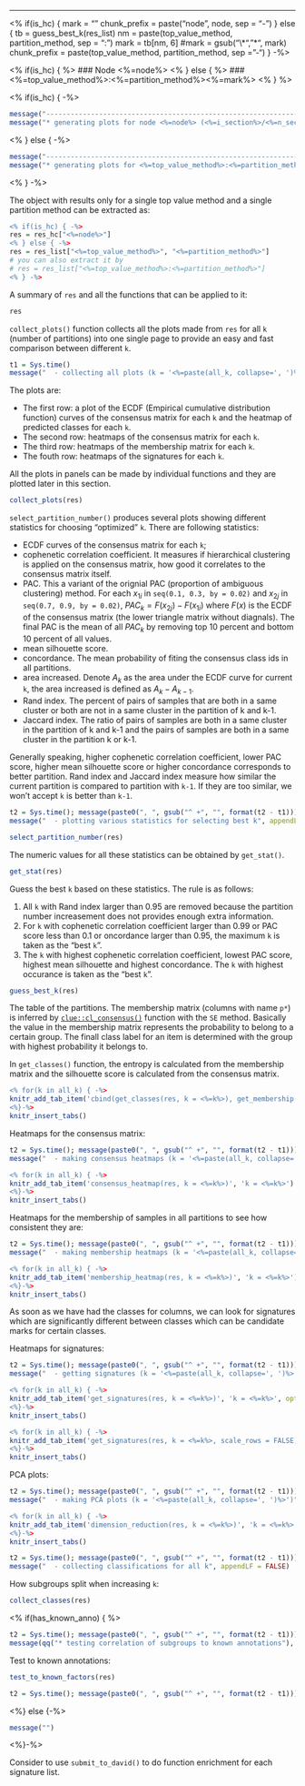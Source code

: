 
---------------------------------------------------

<% 
if(is_hc) {
	mark = ""
	chunk_prefix = paste("node", node, sep = "-")
} else {
	tb = guess_best_k(res_list)
	nm = paste(top_value_method, partition_method, sep = ":")
	mark = tb[nm, 6]
	#mark = gsub("\\*", "&#42;", mark)
	chunk_prefix = paste(top_value_method, partition_method, sep = "-")
} -%>

<% if(is_hc) { %>
### Node <%=node%>
<% } else { %>
### <%=top_value_method%>:<%=partition_method%><%=mark%>
<% } %>

<% if(is_hc) { -%>
```r
message("-----------------------------------------------------------------")
message("* generating plots for node <%=node%> (<%=i_section%>/<%=n_section%>)")
```
<% } else { -%>
```r
message("-----------------------------------------------------------------")
message("* generating plots for <%=top_value_method%>:<%=partition_method%> (<%=i_section%>/<%=n_section%>)")
```
<% } -%>

The object with results only for a single top value method and a single partition method 
can be extracted as:

```r
<% if(is_hc) { -%>
res = res_hc["<%=node%>"]
<% } else { -%>
res = res_list["<%=top_value_method%>", "<%=partition_method%>"]
# you can also extract it by
# res = res_list["<%=top_value_method%>:<%=partition_method%>"]
<% } -%>
```

A summary of `res` and all the functions that can be applied to it:

```r
res
```

`collect_plots()` function collects all the plots made from `res` for all `k` (number of partitions)
into one single page to provide an easy and fast comparison between different `k`.


```r
t1 = Sys.time()
message("  - collecting all plots (k = '<%=paste(all_k, collapse=', ')%>')", appendLF = FALSE)
```

The plots are:

- The first row: a plot of the ECDF (Empirical cumulative distribution function) curves of the consensus matrix for each `k` and the heatmap of predicted
  classes for each `k`.
- The second row: heatmaps of the consensus matrix for each `k`.
- The third row: heatmaps of the membership matrix for each `k`.
- The fouth row: heatmaps of the signatures for each `k`.

All the plots in panels can be made by individual functions and they are plotted later in this section.

```r
collect_plots(res)
```

`select_partition_number()` produces several plots showing different statistics for choosing "optimized" `k`. There are following statistics:

- ECDF curves of the consensus matrix for each `k`;
- cophenetic correlation coefficient. It measures if hierarchical clustering is applied on the consensus matrix, how good it correlates to the consensus matrix itself. 
- PAC. This a variant of the orignial PAC (proportion of ambiguous clustering) method. For each $x_{1i}$ in `seq(0.1, 0.3, by = 0.02)` and $x_{2j}$ in `seq(0.7, 0.9, by = 0.02)`, $PAC_k = F(x_{2j}) - F(x_{1i})$ where $F(x)$ is the ECDF of the consensus matrix (the lower triangle matrix without diagnals). The final PAC is the mean of all $PAC_k$ by removing top 10 percent and bottom 10 percent of all values.
- mean silhouette score.
- concordance. The mean probability of fiting the consensus class ids in all partitions.
- area increased. Denote $A_k$ as the area under the ECDF curve for current `k`, the area increased is defined as $A_k - A_{k-1}$.
- Rand index. The percent of pairs of samples that are both in a same cluster or both are not in a same cluster in the partition of k and k-1.
- Jaccard index. The ratio of pairs of samples are both in a same cluster in the partition of k and k-1 and the pairs of samples are both in a same cluster in the partition k or k-1.

Generally speaking, higher cophenetic correlation coefficient, lower PAC score, higher mean silhouette score or higher concordance corresponds to better partition. Rand index and Jaccard index measure how similar the current partition is compared to partition with `k-1`. If they are too similar, we won't accept `k` is better than `k-1`.

```r
t2 = Sys.time(); message(paste0(", ", gsub("^ +", "", format(t2 - t1)))); t1 = Sys.time()
message("  - plotting various statistics for selecting best k", appendLF = FALSE)
```

```r
select_partition_number(res)
```

The numeric values for all these statistics can be obtained by `get_stat()`.

```r
get_stat(res)
```

Guess the best `k` based on these statistics. The rule is as follows:

1. All `k` with Rand index larger than 0.95 are removed because the partition number increasement
  does not provides enough extra information.
2. For `k` with cophenetic correlation coefficient larger than 0.99 or PAC score less than 0.1 or oncordance larger than 0.95,
  the maximum `k` is taken as the "best `k`".
3. The `k` with highest cophenetic correlation coefficient, lowest PAC score, highest mean silhouette and highest
   concordance. The `k` with highest occurance is taken as the "best `k`".

```r
guess_best_k(res)
```

The table of the partitions. The membership matrix (columns with name `p*`) is inferred by [`clue::cl_consensus()`](https://www.rdocumentation.org/link/cl_consensus?package=clue)
function with the `SE` method. Basically the value in the membership matrix represents the probability to belong
to a certain group. The finall class label for an item is determined with the group with highest probability it belongs to.

In `get_classes()` function, the entropy is calculated from the membership matrix and the silhouette score
is calculated from the consensus matrix.

```r
<% for(k in all_k) { -%>
knitr_add_tab_item('cbind(get_classes(res, k = <%=k%>), get_membership(res, k = <%=k%>))', 'k = <%=k%>')
<%}-%>
knitr_insert_tabs()
```

Heatmaps for the consensus matrix:

```r
t2 = Sys.time(); message(paste0(", ", gsub("^ +", "", format(t2 - t1)))); t1 = Sys.time()
message("  - making consensus heatmaps (k = '<%=paste(all_k, collapse=', ')%>')", appendLF = FALSE)
```

```r
<% for(k in all_k) { -%>
knitr_add_tab_item('consensus_heatmap(res, k = <%=k%>)', 'k = <%=k%>')
<%}-%>
knitr_insert_tabs()
```

Heatmaps for the membership of samples in all partitions to see how consistent they are:

```r
t2 = Sys.time(); message(paste0(", ", gsub("^ +", "", format(t2 - t1)))); t1 = Sys.time()
message("  - making membership heatmaps (k = '<%=paste(all_k, collapse=', ')%>')", appendLF = FALSE)
```

```r
<% for(k in all_k) { -%>
knitr_add_tab_item('membership_heatmap(res, k = <%=k%>)', 'k = <%=k%>')
<%}-%>
knitr_insert_tabs()
```

As soon as we have had the classes for columns, we can look for signatures which are significantly
different between classes which can be candidate marks for certain classes.

Heatmaps for signatures:

```r
t2 = Sys.time(); message(paste0(", ", gsub("^ +", "", format(t2 - t1)))); t1 = Sys.time()
message("  - getting signatures (k = '<%=paste(all_k, collapse=', ')%>')", appendLF = FALSE)
```

```r
<% for(k in all_k) { -%>
knitr_add_tab_item('get_signatures(res, k = <%=k%>)', 'k = <%=k%>', opt = 'results = "hide"')
<%}-%>
knitr_insert_tabs()
```

```r
<% for(k in all_k) { -%>
knitr_add_tab_item('get_signatures(res, k = <%=k%>, scale_rows = FALSE)', 'k = <%=k%>', opt = 'results = "hide"')
<%}-%>
knitr_insert_tabs()
```

PCA plots:

```r
t2 = Sys.time(); message(paste0(", ", gsub("^ +", "", format(t2 - t1)))); t1 = Sys.time()
message("  - making PCA plots (k = '<%=paste(all_k, collapse=', ')%>')", appendLF = FALSE)
```

```r
<% for(k in all_k) { -%>
knitr_add_tab_item('dimension_reduction(res, k = <%=k%>)', 'k = <%=k%>')
<%}-%>
knitr_insert_tabs()
```

```r
t2 = Sys.time(); message(paste0(", ", gsub("^ +", "", format(t2 - t1)))); t1 = Sys.time()
message("  - collecting classifications for all k", appendLF = FALSE)
```

How subgroups split when increasing `k`:

```r
collect_classes(res)
```

<% if(has_known_anno) { %>

```r
t2 = Sys.time(); message(paste0(", ", gsub("^ +", "", format(t2 - t1)))); t1 = Sys.time()
message(qq("* testing correlation of subgroups to known annotations"), appendLF)
```
	
Test to known annotations:

```r
test_to_known_factors(res)
```

```r
t2 = Sys.time(); message(paste0(", ", gsub("^ +", "", format(t2 - t1))));
```

<%} else {-%>
```r
message("")
```
<%}-%>


Consider to use `submit_to_david()` to do function enrichment for each signature list.
